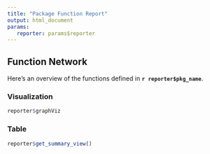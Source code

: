 ```yaml
---
title: "Package Function Report"
output: html_document
params:
   reporter: params$reporter
---
```


## Function Network

Here's an overview of the functions defined in **`r reporter$pkg_name`**.

### Visualization

```r
reporter$graphViz
```

### Table

```r
reporter$get_summary_view()
```
